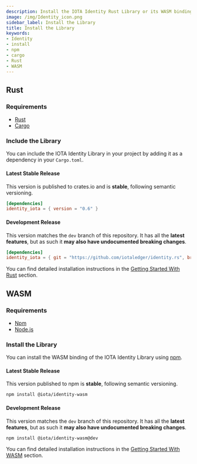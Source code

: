 ```yaml
---
description: Install the IOTA Identity Rust Library or its WASM binding in a few simple steps
image: /img/Identity_icon.png
sidebar_label: Install the Library
title: Install the Library
keywords:
- Identity
- install
- npm
- cargo
- Rust
- WASM
---
```


## Rust

### Requirements

* [Rust](https://www.rust-lang.org/tools/install)
* [Cargo](https://doc.rust-lang.org/cargo/getting-started/installation.html)

### Include the Library

You can include the IOTA Identity Library in your project by adding it as a dependency in your `Cargo.toml`.

#### Latest Stable Release

This version is published to crates.io and is **stable**, following semantic versioning.

```toml
[dependencies]
identity_iota = { version = "0.6" }
```

#### Development Release

This version matches the `dev` branch of this repository. It has all the **latest features**, but as such it **may also have undocumented breaking changes**.

```toml
[dependencies]
identity_iota = { git = "https://github.com/iotaledger/identity.rs", branch = "dev"}
```
You can find detailed installation instructions in the [Getting Started With Rust](../libraries/rust/getting_started.md) section.

## WASM

### Requirements

* [Npm](https://docs.npmjs.com/downloading-and-installing-node-js-and-npm)
* [Node.js](https://docs.npmjs.com/downloading-and-installing-node-js-and-npm)


### Install the Library

You can install the WASM binding of the IOTA Identity Library using [npm](https://www.npmjs.com/).


#### Latest Stable Release

This version published to npm is **stable**, following semantic versioning.

```bash
npm install @iota/identity-wasm
```

#### Development Release

This version matches the `dev` branch of this repository. It has all the **latest features**, but as such it **may also have undocumented breaking changes**.

```bash
npm install @iota/identity-wasm@dev
```

You can find detailed installation instructions in the [Getting Started With WASM](../libraries/wasm/getting_started.md) section.
